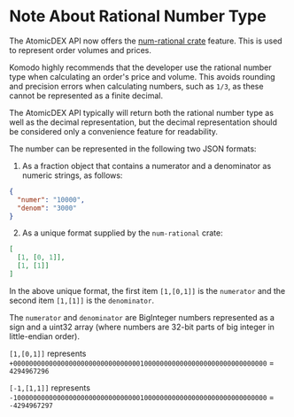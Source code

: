 # Note About Rational Number Type

The AtomicDEX API now offers the [num-rational crate](https://crates.io/crates/num-rational) feature. This is used to represent order volumes and prices.

Komodo highly recommends that the developer use the rational number type when calculating an order's price and volume. This avoids rounding and precision errors when calculating numbers, such as `1/3`, as these cannot be represented as a finite decimal.

The AtomicDEX API typically will return both the rational number type as well as the decimal representation, but the decimal representation should be considered only a convenience feature for readability.

The number can be represented in the following two JSON formats:

1. As a fraction object that contains a numerator and a denominator as numeric strings, as follows:

```json
{
  "numer": "10000",
  "denom": "3000"
}
```

2. As a unique format supplied by the `num-rational` crate:

```json
[
  [1, [0, 1]],
  [1, [1]]
]
```

In the above unique format, the first item `[1,[0,1]]` is the `numerator` and the second item `[1,[1]]` is the `denominator`.

The `numerator` and `denominator` are BigInteger numbers represented as a sign and a uint32 array (where numbers are 32-bit parts of big integer in little-endian order).

`[1,[0,1]]` represents `+0000000000000000000000000000000010000000000000000000000000000000` = `4294967296`

`[-1,[1,1]]` represents `-1000000000000000000000000000000010000000000000000000000000000000` = `-4294967297`
